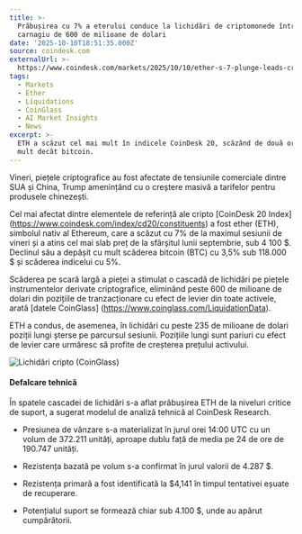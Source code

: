 ```yaml
---
title: >-
  Prăbușirea cu 7% a eterului conduce la lichidări de criptomonede într-un
  carnagiu de 600 de milioane de dolari
date: '2025-10-10T18:51:35.000Z'
source: coindesk.com
externalUrl: >-
  https://www.coindesk.com/markets/2025/10/10/ether-s-7-plunge-leads-crypto-liquidations-in-usd600m-carnage
tags:
  - Markets
  - Ether
  - Liquidations
  - CoinGlass
  - AI Market Insights
  - News
excerpt: >-
  ETH a scăzut cel mai mult în indicele CoinDesk 20, scăzând de două ori mai
  mult decât bitcoin.
---
```

Vineri, piețele criptografice au fost afectate de tensiunile comerciale dintre SUA și China, Trump amenințând cu o creștere masivă a tarifelor pentru produsele chinezești.

Cel mai afectat dintre elementele de referință ale cripto [CoinDesk 20 Index] (https://www.coindesk.com/index/cd20/constituents) a fost ether (ETH), simbolul nativ al Ethereum, care a scăzut cu 7% de la maximul sesiunii de vineri și a atins cel mai slab preț de la sfârșitul lunii septembrie, sub 4 100 $. Declinul său a depășit cu mult scăderea bitcoin (BTC) cu 3,5% sub 118.000 $ și scăderea indicelui cu 5%.

Scăderea pe scară largă a pieței a stimulat o cascadă de lichidări pe piețele instrumentelor derivate criptografice, eliminând peste 600 de milioane de dolari din pozițiile de tranzacționare cu efect de levier din toate activele, arată [datele CoinGlass] (https://www.coinglass.com/LiquidationData).

ETH a condus, de asemenea, în lichidări cu peste 235 de milioane de dolari poziții lungi șterse pe parcursul sesiunii. Pozițiile lungi sunt pariuri cu efect de levier care urmăresc să profite de creșterea prețului activului.

![Lichidări cripto (CoinGlass)](https://cdn.sanity.io/images/s3y3vcno/production/edbc1c7cab49902ec4dbb7a4849cf387924f61d8-2800x984.png?auto=format "Lichidări cripto (CoinGlass)")

#### Defalcare tehnică

În spatele cascadei de lichidări s-a aflat prăbușirea ETH de la niveluri critice de suport, a sugerat modelul de analiză tehnică al CoinDesk Research.

- Presiunea de vânzare s-a materializat în jurul orei 14:00 UTC cu un volum de 372.211 unități, aproape dublu față de media pe 24 de ore de 190.747 unități.

- Rezistența bazată pe volum s-a confirmat în jurul valorii de 4.287 $.

- Rezistența primară a fost identificată la $4,141 în timpul tentativei eșuate de recuperare.

- Potențialul suport se formează chiar sub 4.100 $, unde au apărut cumpărătorii.
